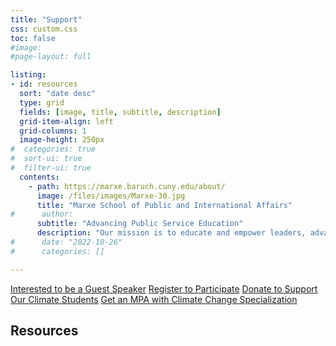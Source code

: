 ```yaml
---
title: "Support"
css: custom.css
toc: false
#image: 
#page-layout: full

listing: 
- id: resources
  sort: "date desc"
  type: grid
  fields: [image, title, subtitle, description]
  grid-item-align: left
  grid-columns: 1
  image-height: 250px
#  categories: true
#  sort-ui: true
#  filter-ui: true
  contents:
    - path: https://marxe.baruch.cuny.edu/about/
      image: /files/images/Marxe-30.jpg
      title: "Marxe School of Public and International Affairs"
#      author: 
      subtitle: "Advancing Public Service Education"
      description: "Our mission is to educate and empower leaders, advance knowledge about societies and policies, and engage diverse communities across New York City and the world to develop inclusive, adaptable, and effective institutions."
#      date: "2022-10-26"
#      categories: [] 

---
```


```{=html}
    <div class="container">
        <!-- Guest Speaker Button -->
        <a href="https://forms.gle/AD4pujkhQkGiUHT69" class="btn speaker-btn">Interested to be a Guest Speaker</a>

        <!-- Register for Event Button -->
        <a href="https://baruch.zoom.us/meeting/register/ZvRnp4MmTHSyn4DRzAr3sw" class="btn register-btn">Register to Participate</a>

        <!-- Donate to Support Students Button -->
        <a href="https://www.givecampus.com/schools/BaruchCollegeCUNY/marxe-30th-anniversary" class="btn donate-btn">Donate to Support Our Climate Students</a>

        <!-- Join Marxe MPA Button -->
        <a href="https://marxe.baruch.cuny.edu/homepage/academics/master-of-public-administration/" class="btn donate-btn">Get an MPA with Climate Change Specialization</a>
    </div>
```

## Resources

:::{#resources}
:::


